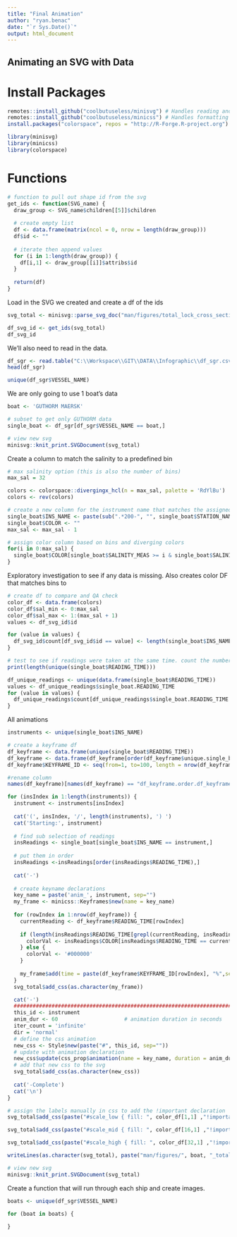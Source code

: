 ```yaml
---
title: "Final Animation"
author: "ryan.benac"
date: "`r Sys.Date()`"
output: html_document
---
```


## Animating an SVG with Data

# Install Packages
```r
remotes::install_github("coolbutuseless/minisvg") # Handles reading and modification of SVG
remotes::install_github("coolbutuseless/minicss") # Handles formatting css
install.packages("colorspace", repos = "http://R-Forge.R-project.org") # Handles color hughes
```

```r
library(minisvg)
library(minicss)
library(colorspace)
```

# Functions
```r
# function to pull out shape id from the svg
get_ids <- function(SVG_name) {
  draw_group <- SVG_name$children[[5]]$children
  
  # create empty list
  df <- data.frame(matrix(ncol = 0, nrow = length(draw_group)))
  df$id <- ""
  
  # iterate then append values
  for (i in 1:length(draw_group)) {
    df[i,1] <- draw_group[[i]]$attribs$id
  }
  
  return(df)
}
```

Load in the SVG we created and create a df of the ids
```R
svg_total <- minisvg::parse_svg_doc("man/figures/total_lock_cross_section.svg")

df_svg_id <- get_ids(svg_total)
df_svg_id
```


We'll also need to read in the data.
```R
df_sgr <- read.table("C:\\Workspace\\GIT\\DATA\\Infographic\\df_sgr.csv")
head(df_sgr)
```


```R
unique(df_sgr$VESSEL_NAME)
```

We are only going to use 1 boat's data
```R
boat <- 'GUTHORM MAERSK'

# subset to get only GUTHORM data
single_boat <- df_sgr[df_sgr$VESSEL_NAME == boat,]

# view new svg
minisvg::knit_print.SVGDocument(svg_total)
```

Create a column to match the salinity to a predefined bin
```R
# max salinity option (this is also the number of bins)
max_sal = 32

colors <- colorspace::divergingx_hcl(n = max_sal, palette = 'RdYlBu')
colors <- rev(colors)

# create a new column for the instrument name that matches the assigned id
single_boat$INS_NAME <- paste(sub(".*200-", "", single_boat$STATION_NAME), single_boat$SALINITY_GAGE_NAME, sep="_")
single_boat$COLOR <- ""
max_sal <- max_sal - 1

# assign color column based on bins and diverging colors
for(i in 0:max_sal) {
  single_boat$COLOR[single_boat$SALINITY_MEAS >= i & single_boat$SALINITY_MEAS < i + 1] <- colors[i + 1]
}
```

Exploratory investigation to see if any data is missing. Also creates color DF that matches bins to 
```R
# create df to compare and QA check
color_df <- data.frame(colors)
color_df$sal_min <- 0:max_sal
color_df$sal_max <- 1:(max_sal + 1)
values <- df_svg_id$id

for (value in values) {
  df_svg_id$count[df_svg_id$id == value] <- length(single_boat$INS_NAME[single_boat$INS_NAME == value])
}

# test to see if readings were taken at the same time. count the number of unique readings where instrument id in the options list
print(length(unique(single_boat$READING_TIME)))

df_unique_readings <- unique(data.frame(single_boat$READING_TIME))
values <- df_unique_readings$single_boat.READING_TIME
for (value in values) {
  df_unique_readings$count[df_unique_readings$single_boat.READING_TIME == value] <- length(single_boat$INS_NAME[single_boat$READING_TIME == value])
}

```

All animations
```R
instruments <- unique(single_boat$INS_NAME)

# create a keyframe df
df_keyframe <- data.frame(unique(single_boat$READING_TIME))
df_keyframe <- data.frame(df_keyframe[order(df_keyframe$unique.single_boat.READING_TIME.),])
df_keyframe$KEYFRAME_ID <- seq(from=1, to=100, length = nrow(df_keyframe))

#rename column
names(df_keyframe)[names(df_keyframe) == "df_keyframe.order.df_keyframe.unique.single_boat.READING_TIME...."] <- "READING_TIME"

for (insIndex in 1:length(instruments)) {
  instrument <- instruments[insIndex]
  
  cat('(', insIndex, '/', length(instruments), ') ')
  cat('Starting:', instrument)
  
  # find sub selection of readings
  insReadings <- single_boat[single_boat$INS_NAME == instrument,]
  
  # put them in order
  insReadings <-insReadings[order(insReadings$READING_TIME),]
  
  cat('-')
  
  # create keyname declarations
  key_name = paste('anim_', instrument, sep="")
  my_frame <- minicss::Keyframes$new(name = key_name)
  
  for (rowIndex in 1:nrow(df_keyframe)) {
    currentReading <- df_keyframe$READING_TIME[rowIndex]
    
    if (length(insReadings$READING_TIME[grepl(currentReading, insReadings$READING_TIME)]) == 1) {
      colorVal <- insReadings$COLOR[insReadings$READING_TIME == currentReading]
    } else {
      colorVal <- '#000000'
    }
    
    my_frame$add(time = paste(df_keyframe$KEYFRAME_ID[rowIndex], "%",sep = ""), fill = colorVal)
  }
  svg_total$add_css(as.character(my_frame))

  cat('-')  
  ################################################################################################## Define the animation
  this_id <- instrument
  anim_dur <- 60                     # animation duration in seconds
  iter_count = 'infinite'
  dir = 'normal'
  # define the css animation
  new_css <- Style$new(paste("#", this_id, sep=""))
  # update with animation declaration
  new_css$update(css_prop$animation(name = key_name, duration = anim_dur, iteration_count = iter_count, direction = dir))
  # add that new css to the svg
  svg_total$add_css(as.character(new_css))
  
  cat('-Complete')
  cat('\n')
}

# assign the labels manually in css to add the !important declaration 
svg_total$add_css(paste("#scale_low { fill: ", color_df[1,1] ,"!important;}", sep=""))

svg_total$add_css(paste("#scale_mid { fill: ", color_df[16,1] ,"!important;}", sep=""))

svg_total$add_css(paste("#scale_high { fill: ", color_df[32,1] ,"!important;}", sep=""))

writeLines(as.character(svg_total), paste("man/figures/", boat, "_total_animated.svg", sep=""))
```


```R
# view new svg
minisvg::knit_print.SVGDocument(svg_total)

```


Create a function that will run through each ship and create images.
```R
boats <- unique(df_sgr$VESSEL_NAME)

for (boat in boats) {
  
}

```